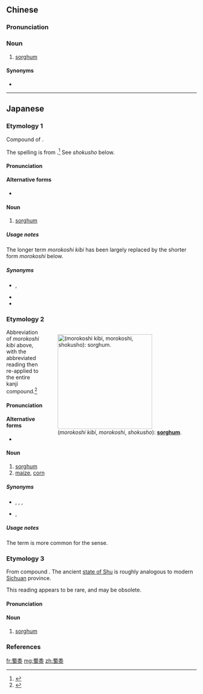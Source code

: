 ==Chinese==
{{zh-forms}}

===Pronunciation===
{{zh-pron
|m=shǔshǔ
|c=suk6 syu2
|cat=n
}}

===Noun===
{{zh-noun}}

# [[sorghum]]

====Synonyms====
* {{zh-l|高粱}}

----

==Japanese==

===Etymology 1===
{{ja-kanjitab|yomi=irr|sort=もろこしきび}}
Compound of {{compound|lang=ja|sort=もろこしきび|唐|tr1=morokoshi|t1=China in general; {{qualifier|by extension}} foreign|黍|tr2=kibi|t2=millet}}.

The spelling is from {{etyl|zh|-}}.<ref name="KDJ">{{R:Kokugo Dai Jiten}}</ref> See ''shokusho'' below.

====Pronunciation====
{{ja-pron|yomi=irr|もろこし きび|acc=5}}

====Alternative forms====
* {{ja-l|唐黍}}

====Noun====
{{ja-noun|もろこし きび}}

# [[sorghum]]

=====Usage notes=====
The longer term ''morokoshi kibi'' has been largely replaced by the shorter form ''morokoshi'' below.

=====Synonyms=====
* {{ja-r|蜀黍|もろこし}}, {{ja-r|唐黍|もろこし}}
* {{ja-r|唐黍|とうきび}}
* {{ja-r|高黍|たかきび}}

===Etymology 2===
<div style="float:right;">
{{wikipedia|lang=ja|モロコシ|蜀黍}}
{{wikipedia|Sorghum bicolor}}
[[File:Sorghum.jpg|thumb|250px|{{lang|ja|蜀黍}} (''morokoshi kibi'', ''morokoshi'', ''shokusho''): '''[[sorghum]]'''.]]
</div>
{{ja-kanjitab|yomi=irr|sort=もろこし}}
Abbreviation of ''morokoshi kibi'' above, with the abbreviated reading then re-applied to the entire kanji compound.<ref name="KDJ">{{R:Kokugo Dai Jiten}}</ref>

====Pronunciation====
{{ja-pron|yomi=irr|もろこし|acc=0|acc_ref=DJR}}

====Alternative forms====
* {{ja-l|唐黍}}

====Noun====
{{ja-noun|もろこし}}

# [[sorghum]]
# [[maize]], [[corn]] {{qualifier|especially [[corn on the cob]]}}

=====Synonyms=====
* {{sense|sorghum}} {{ja-r|蜀黍|もろこし}}, {{ja-r|唐黍|もろこし}}, {{ja-r|唐黍|とうきび}}, {{ja-r|高黍|たかきび}}
* {{sense|maize}} {{ja-r|玉蜀黍|とうもろこし}}, {{ja-r|唐黍|とうきび}}

=====Usage notes=====
The term {{m|ja|玉蜀黍|tr=tōmorokoshi}} is more common for the {{m|en|maize}} sense.

===Etymology 3===
{{ja-kanjitab|yomi=o|しょく|しょ}}
From {{etyl|ltc|ja|sort=しょくしょ}} compound {{m|zh|蜀黍|tr=dzyowk syo<sup>X</sup>|lit=Shu (old place name) + millet}}. The ancient [[w:Shu (state)|state of Shu]] is roughly analogous to modern [[w:Sichuan|Sichuan]] province.

This reading appears to be rare, and may be obsolete.

====Pronunciation====
{{ja-pron|yomi=kanon|しょくしょ}}

====Noun====
{{ja-noun|しょくしょ}}

# {{lb|ja|sort=しょくしょ|rare|possibly|_|obsolete}} [[sorghum]]

===References===
<references/>

[[fr:蜀黍]]
[[mg:蜀黍]]
[[zh:蜀黍]]